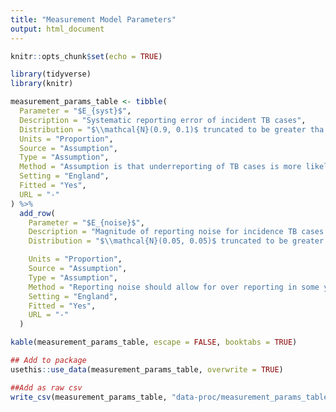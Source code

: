 ```yaml
---
title: "Measurement Model Parameters"
output: html_document
---
```



```r
knitr::opts_chunk$set(echo = TRUE)
```

```r
library(tidyverse)
library(knitr)
```

```r
measurement_params_table <- tibble(
  Parameter = "$E_{syst}$",
  Description = "Systematic reporting error of incident TB cases",
  Distribution = "$\\mathcal{N}(0.9, 0.1)$ truncated to be greater tha 0.",
  Units = "Proportion",
  Source = "Assumption",
  Type = "Assumption",
  Method = "Assumption is that underreporting of TB cases is more likely that exact, or over reporting.",
  Setting = "England",
  Fitted = "Yes",
  URL = "-"
) %>%
  add_row(
    Parameter = "$E_{noise}$",
    Description = "Magnitude of reporting noise for incidence TB cases.",
    Distribution = "$\\mathcal{N}(0.05, 0.05)$ truncated to be greater than 0.",

    Units = "Proportion",
    Source = "Assumption",
    Type = "Assumption",
    Method = "Reporting noise should allow for over reporting in some years when in general underreporting is the norm.",
    Setting = "England",
    Fitted = "Yes",
    URL = "-"
  )
```


```r
kable(measurement_params_table, escape = FALSE, booktabs = TRUE)
```


```r
## Add to package
usethis::use_data(measurement_params_table, overwrite = TRUE)

##Add as raw csv
write_csv(measurement_params_table, "data-proc/measurement_params_table.csv")
```
